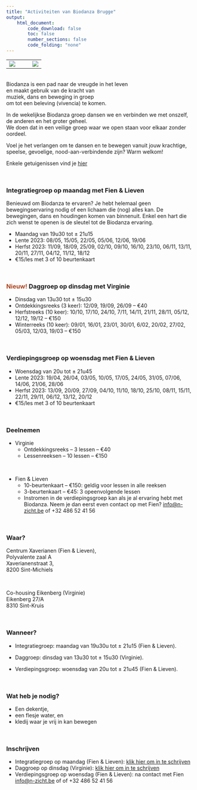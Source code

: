 ```yaml
---
title: "Activiteiten van Biodanza Brugge"
output:
    html_document:
        code_download: false
        toc: false
        number_sections: false
        code_folding: "none"
---
```


<table>
<tr>
<td width=66%>
![](./figs/activiteiten2023.png)
</td>
<td width=34%>
![](./figs/flyerVirginie.png)
</td>
</table>

</br>
Biodanza is een pad naar de vreugde in het leven  
en maakt gebruik van de kracht van  
muziek, dans en beweging in groep  
om tot een beleving (vivencia) te komen.  

In de wekelijkse Biodanza groep dansen we en verbinden we met onszelf, de anderen en het groter geheel.   
We doen dat in een veilige groep waar we open staan voor elkaar zonder oordeel.

Voel je het verlangen om te dansen en te bewegen vanuit jouw krachtige, speelse, gevoelige, nood-aan-verbindende zijn? Warm welkom!

Enkele getuigenissen vind je [hier](getuigenissen.html)

</br>

<a name="activiteitenFienLieven"></a>

### Integratiegroep op maandag met Fien & Lieven 
Benieuwd om Biodanza te ervaren? Je hebt helemaal geen bewegingservaring nodig of een lichaam die (nog) alles kan. De bewegingen, dans en houdingen komen van binnenuit. Enkel een hart die zich wenst te openen is de sleutel tot de Biodanza ervaring.  

- Maandag van 19u30 tot $\pm$ 21u15
- Lente 2023: 08/05, 15/05, 22/05, 05/06, 12/06, 19/06
- Herfst 2023: 11/09, 18/09, 25/09, 02/10, 09/10, 16/10, 23/10, 06/11, 13/11, 20/11, 27/11, 04/12, 11/12, 18/12
- €15/les met 3 of 10 beurtenkaart

</br>

<a name="activiteitenVirginie"></a>

### <span style="color:#AD441F">Nieuw!</span> Daggroep op dinsdag met Virginie 


- Dinsdag van 13u30 tot $\pm$ 15u30
- Ontdekkingsreeks (3 keer): 12/09, 19/09, 26/09 -- €40 
- Herfstreeks (10 keer): 10/10, 17/10, 24/10, 7/11, 14/11, 21/11, 28/11, 05/12, 12/12, 19/12 -- €150
- Winterreeks (10 keer):  09/01, 16/01, 23/01, 30/01, 6/02, 20/02, 27/02, 05/03, 12/03, 19/03 -- €150

</br>

### Verdiepingsgroep op woensdag met Fien & Lieven 

- Woensdag van 20u tot $\pm$ 21u45
- Lente 2023: 19/04, 26/04, 03/05, 10/05, 17/05, 24/05, 31/05, 07/06, 14/06, 21/06, 28/06
- Herfst 2023: 13/09, 20/09, 27/09, 04/10, 11/10, 18/10, 25/10, 08/11, 15/11, 22/11, 29/11, 06/12, 13/12, 20/12
- €15/les met 3 of 10 beurtenkaart
 

</br>

### Deelnemen

  - Virginie 
    - Ontdekkingsreeks -- 3 lessen -- €40 
    - Lessenreeksen -- 10 lessen -- €150 

</br> 

  - Fien & Lieven 
    - 10-beurtenkaart -- €150: geldig voor lessen in alle reeksen
    - 3-beurtenkaart -- €45: 3 opeenvolgende lessen
    - Instromen in de verdiepingsgroep kan als je al ervaring hebt met Biodanza. Neem je dan eerst even contact op met Fien? [info@n-zicht.be](mailto:info@n-zicht.be) of +32 486 52 41 56

</br>

### Waar? 

Centrum Xaverianen (Fien & Lieven),  
Polyvalente zaal A  
Xaverianenstraat 3,  
8200 Sint-Michiels

</br>

Co-housing Eikenberg (Virginie)    
Eikenberg 27/A         
8310 Sint-Kruis

</br> 

### Wanneer? 

- Integratiegroep: maandag van 19u30u tot $\pm$ 21u15 (Fien & Lieven).

- Daggroep: dinsdag van 13u30 tot $\pm$ 15u30 (Virginie). 
- Verdiepingsgroep: woensdag van 20u tot $\pm$ 21u45 (Fien & Lieven).

</br>

### Wat heb je nodig? 

  - Een dekentje,
  - een flesje water, en
  - kledij waar je vrij in kan bewegen
  
</br>

### Inschrijven 

- Integratiegroep op maandag (Fien & Lieven): [klik hier om in te schrijven](./inschrijvenIntegratieGroep.html)
- Daggroep op dinsdag (Virginie): [klik hier om in te schrijven](./inschrijvenVirginie.html)
- Verdiepingsgroep op woensdag (Fien & Lieven): na contact met Fien  [info@n-zicht.be](mailto:info@n-zicht.be) of of +32 486 52 41 56

